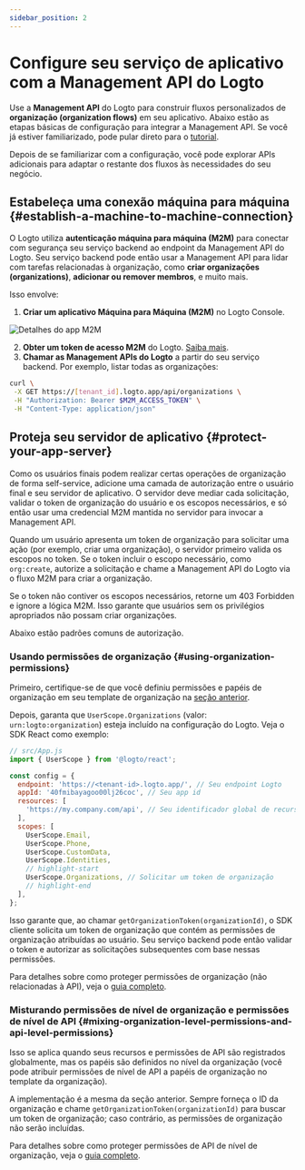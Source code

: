 ```yaml
---
sidebar_position: 2
---
```


# Configure seu serviço de aplicativo com a Management API do Logto

Use a **Management API** do Logto para construir fluxos personalizados de **organização (organization flows)** em seu aplicativo. Abaixo estão as etapas básicas de configuração para integrar a Management API. Se você já estiver familiarizado, pode pular direto para o [tutorial](/integrate-logto/interact-with-management-api).

Depois de se familiarizar com a configuração, você pode explorar APIs adicionais para adaptar o restante dos fluxos às necessidades do seu negócio.

## Estabeleça uma conexão máquina para máquina \{#establish-a-machine-to-machine-connection}

O Logto utiliza **autenticação máquina para máquina (M2M)** para conectar com segurança seu serviço backend ao endpoint da Management API do Logto.
Seu serviço backend pode então usar a Management API para lidar com tarefas relacionadas à organização, como **criar organizações (organizations)**, **adicionar ou remover membros**, e muito mais.

Isso envolve:

1. **Criar um aplicativo Máquina para Máquina (M2M)** no Logto Console.

<img src="/img/assets/m2m-app.png" alt="Detalhes do app M2M" />

2. **Obter um token de acesso M2M** do Logto. [Saiba mais](/integrate-logto/interact-with-management-api#fetch-an-access-token).
3. **Chamar as Management APIs do Logto** a partir do seu serviço backend. Por exemplo, listar todas as organizações:

```bash
curl \
 -X GET https://[tenant_id].logto.app/api/organizations \
 -H "Authorization: Bearer $M2M_ACCESS_TOKEN" \
 -H "Content-Type: application/json"
```

## Proteja seu servidor de aplicativo \{#protect-your-app-server}

Como os usuários finais podem realizar certas operações de organização de forma self-service, adicione uma camada de autorização entre o usuário final e seu servidor de aplicativo. O servidor deve mediar cada solicitação, validar o token de organização do usuário e os escopos necessários, e só então usar uma credencial M2M mantida no servidor para invocar a Management API.

Quando um usuário apresenta um token de organização para solicitar uma ação (por exemplo, criar uma organização), o servidor primeiro valida os escopos no token. Se o token incluir o escopo necessário, como `org:create`, autorize a solicitação e chame a Management API do Logto via o fluxo M2M para criar a organização.

Se o token não contiver os escopos necessários, retorne um 403 Forbidden e ignore a lógica M2M. Isso garante que usuários sem os privilégios apropriados não possam criar organizações.

Abaixo estão padrões comuns de autorização.

### Usando permissões de organização \{#using-organization-permissions}

Primeiro, certifique-se de que você definiu permissões e papéis de organização em seu template de organização na [seção anterior](/end-user-flows/organization-experience/organization-management#define-access-control-within-organizations).

Depois, garanta que `UserScope.Organizations` (valor: `urn:logto:organization`) esteja incluído na configuração do Logto. Veja o SDK React como exemplo:

```jsx
// src/App.js
import { UserScope } from '@logto/react';

const config = {
  endpoint: 'https://<tenant-id>.logto.app/', // Seu endpoint Logto
  appId: '40fmibayagoo00lj26coc', // Seu app id
  resources: [
    'https://my.company.com/api', // Seu identificador global de recurso de API
  ],
  scopes: [
    UserScope.Email,
    UserScope.Phone,
    UserScope.CustomData,
    UserScope.Identities,
    // highlight-start
    UserScope.Organizations, // Solicitar um token de organização
    // highlight-end
  ],
};
```

Isso garante que, ao chamar `getOrganizationToken(organizationId)`, o SDK cliente solicita um token de organização que contém as permissões de organização atribuídas ao usuário. Seu serviço backend pode então validar o token e autorizar as solicitações subsequentes com base nessas permissões.

Para detalhes sobre como proteger permissões de organização (não relacionadas à API), veja o [guia completo](/authorization/organization-permissions).

### Misturando permissões de nível de organização e permissões de nível de API \{#mixing-organization-level-permissions-and-api-level-permissions}

Isso se aplica quando seus recursos e permissões de API são registrados globalmente, mas os papéis são definidos no nível da organização (você pode atribuir permissões de nível de API a papéis de organização no template da organização).

A implementação é a mesma da seção anterior. Sempre forneça o ID da organização e chame `getOrganizationToken(organizationId)` para buscar um token de organização; caso contrário, as permissões de organização não serão incluídas.

Para detalhes sobre como proteger permissões de API de nível de organização, veja o [guia completo](/authorization/organization-level-api-resources).
